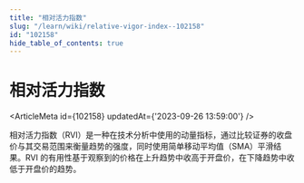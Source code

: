 ```yaml
---
title: "相对活力指数"
slug: "/learn/wiki/relative-vigor-index--102158"
id: "102158"
hide_table_of_contents: true
---
```



# 相对活力指数

<ArticleMeta id={102158} updatedAt={'2023-09-26 13:59:00'} />
<div className='border-solid border-b border-t-0 my-4 border-[var(--ifm-color-gray-300)]' />

相对活力指数（RVI）是一种在技术分析中使用的动量指标，通过比较证券的收盘价与其交易范围来衡量趋势的强度，同时使用简单移动平均值（SMA）平滑结果。RVI 的有用性基于观察到的价格在上升趋势中收高于开盘价，在下降趋势中收低于开盘价的趋势。

